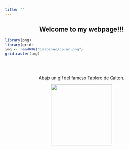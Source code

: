 ```yaml
---
title: ""
---
```


<center>
<h2>Welcome to my webpage!!!</h1>
</center>

```r
library(png)
library(grid)
img <- readPNG("imagenes/cover.png")
grid.raster(img)
```

<br/>
<br/>

<p align="center">
Abajo un gif del famoso Tablero de Galton.
</p>

<p align="center">
  <img src="imagenes/galton_board.gif" width="200">
</p>



